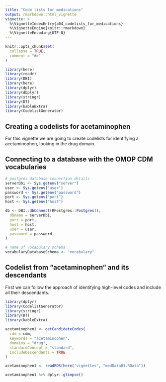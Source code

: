 ---
title: "Code lists for medications"
output: rmarkdown::html_vignette
vignette: >
  %\VignetteIndexEntry{a04_codelists_for_medications}
  %\VignetteEngine{knitr::rmarkdown}
  %\VignetteEncoding{UTF-8}
---

```{r, include = FALSE}
knitr::opts_chunk$set(
  collapse = TRUE,
  comment = "#>"
)
```

```{r,  message=FALSE, warning=FALSE,echo=FALSE}
library(here)
library(readr)
library(DBI)
library(here)
library(dplyr)
library(dbplyr)
library(stringr)
library(DT)
library(kableExtra)
library(CodelistGenerator)
```

## Creating a codelists for acetaminophen
For this vignette we are going to create codelists for identifying a acetaminophen, looking in the drug domain.

## Connecting to a database with the OMOP CDM vocabularies
```{r, eval=FALSE}
# postgres database connection details
serverDbi <- Sys.getenv("server")
user <- Sys.getenv("user")
password <- Sys.getenv("password")
port <- Sys.getenv("port")
host <- Sys.getenv("host")

db <- DBI::dbConnect(RPostgres::Postgres(),
  dbname = serverDbi,
  port = port,
  host = host,
  user = user,
  password = password
)

# name of vocabulary schema
vocabularyDatabaseSchema <- "vocabulary"
```

## Codelist from "acetaminophen" and its descendants
First we can follow the approach of identifying high-level codes and include all their descendants.

```{r, eval=FALSE}
library(dplyr)
library(CodelistGenerator)
library(stringr)
library(DT)
library(kableExtra)
```

```{r, eval=FALSE}
acetaminophen1 <- getCandidateCodes(
  cdm = cdm,
  keywords = "acetaminophen",
  domains = "drug",
  standardConcept = "standard",
  includeDescendants = TRUE
)
```

```{r,  message=FALSE, warning=FALSE, echo=FALSE}
acetaminophen1 <- readRDS(here("vignettes", "medData01.RData"))
```

```{r,  message=FALSE, warning=FALSE }  
acetaminophen1 %>% dplyr::glimpse()
```

